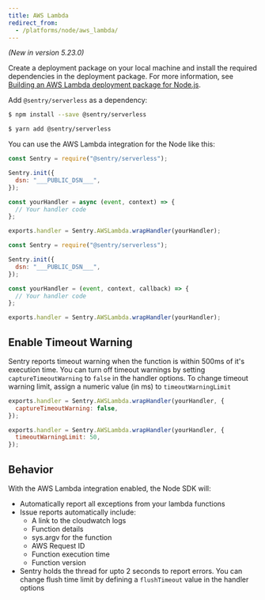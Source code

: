 ```yaml
---
title: AWS Lambda
redirect_from:
  - /platforms/node/aws_lambda/
---
```


_(New in version 5.23.0)_

Create a deployment package on your local machine and install the required dependencies in the deployment package. For more information, see [Building an AWS Lambda deployment package for Node.js](https://aws.amazon.com/premiumsupport/knowledge-center/lambda-deployment-package-nodejs/).

Add `@sentry/serverless` as a dependency:

```bash {tabTitle:npm}
$ npm install --save @sentry/serverless
```

```bash {tabTitle:Yarn}
$ yarn add @sentry/serverless
```

You can use the AWS Lambda integration for the Node like this:

```javascript {tabTitle:async}
const Sentry = require("@sentry/serverless");

Sentry.init({
  dsn: "___PUBLIC_DSN___",
});

const yourHandler = async (event, context) => {
  // Your handler code
};

exports.handler = Sentry.AWSLambda.wrapHandler(yourHandler);
```

```javascript {tabTitle:sync}
const Sentry = require("@sentry/serverless");

Sentry.init({
  dsn: "___PUBLIC_DSN___",
});

const yourHandler = (event, context, callback) => {
  // Your handler code
};

exports.handler = Sentry.AWSLambda.wrapHandler(yourHandler);
```

<!-- TODO-ADD-VERIFICATION-EXAMPLE -->

## Enable Timeout Warning

Sentry reports timeout warning when the function is within 500ms of it's execution time. You can turn off timeout warnings by setting `captureTimeoutWarning` to `false` in the handler options. To change timeout warning limit, assign a numeric value (in ms) to `timeoutWarningLimit`

```javascript {tabTitle:captureTimeoutWarning}
exports.handler = Sentry.AWSLambda.wrapHandler(yourHandler, {
  captureTimeoutWarning: false,
});
```

```javascript {tabTitle:timeoutWarning}
exports.handler = Sentry.AWSLambda.wrapHandler(yourHandler, {
  timeoutWarningLimit: 50,
});
```

## Behavior

With the AWS Lambda integration enabled, the Node SDK will:

- Automatically report all exceptions from your lambda functions
- Issue reports automatically include:
  - A link to the cloudwatch logs
  - Function details
  - sys.argv for the function
  - AWS Request ID
  - Function execution time
  - Function version
- Sentry holds the thread for upto 2 seconds to report errors. You can change flush time limit by defining a `flushTimeout` value in the handler options
